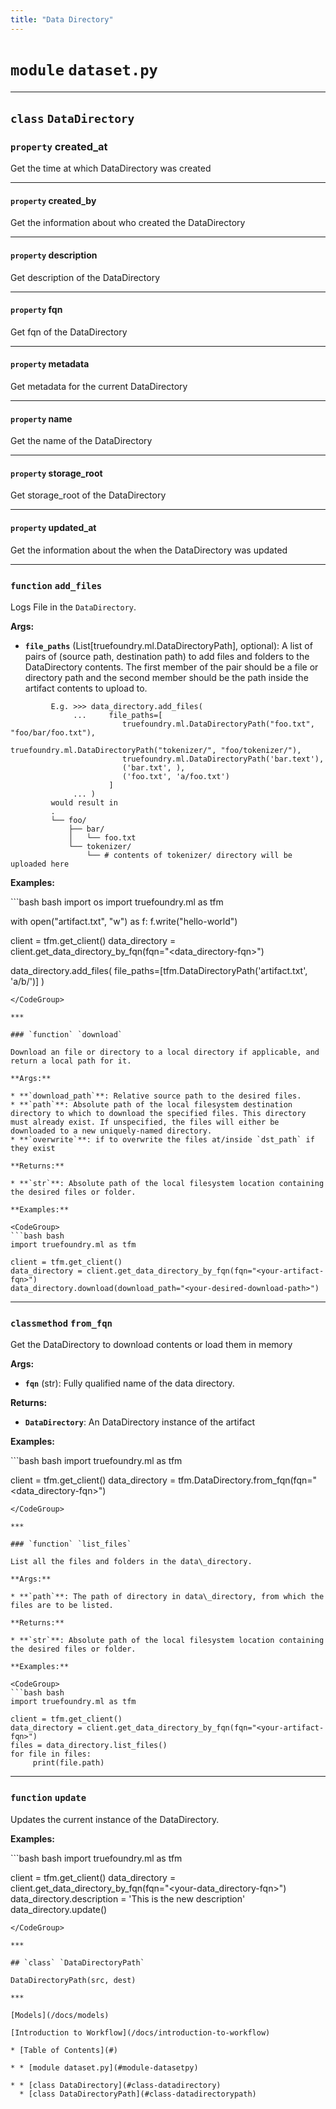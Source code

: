 ```yaml
---
title: "Data Directory"
---
```


# `module` `dataset.py`

***

## `class` `DataDirectory`

### `property` created\_at

Get the time at which DataDirectory was created

***

#### `property` created\_by

Get the information about who created the DataDirectory

***

#### `property` description

Get description of the DataDirectory

***

#### `property` fqn

Get fqn of the DataDirectory

***

#### `property` metadata

Get metadata for the current DataDirectory

***

#### `property` name

Get the name of the DataDirectory

***

#### `property` storage\_root

Get storage\_root of the DataDirectory

***

#### `property` updated\_at

Get the information about the when the DataDirectory was updated

***

### `function` `add_files`

Logs File in the `DataDirectory`.

**Args:**

* **`file_paths`** (List\[truefoundry.ml.DataDirectoryPath], optional): A list of pairs of (source path, destination path) to add files and folders to the DataDirectory contents. The first member of the pair should be a file or directory path and the second member should be the path inside the artifact contents to upload to.

```
         E.g. >>> data_directory.add_files(
              ...     file_paths=[
                         truefoundry.ml.DataDirectoryPath("foo.txt", "foo/bar/foo.txt"),
                         truefoundry.ml.DataDirectoryPath("tokenizer/", "foo/tokenizer/"),
                         truefoundry.ml.DataDirectoryPath('bar.text'),
                         ('bar.txt', ),
                         ('foo.txt', 'a/foo.txt')
                      ]
              ... )
         would result in
         .
         └── foo/
             ├── bar/
             │   └── foo.txt
             └── tokenizer/
                 └── # contents of tokenizer/ directory will be uploaded here
```

**Examples:**

<CodeGroup>
  ```bash bash
  import os
  import truefoundry.ml as tfm

  with open("artifact.txt", "w") as f:
       f.write("hello-world")

  client = tfm.get_client()
  data_directory = client.get_data_directory_by_fqn(fqn="<data_directory-fqn>")

  data_directory.add_files(
       file_paths=[tfm.DataDirectoryPath('artifact.txt', 'a/b/')]
  )
  ```
</CodeGroup>

***

### `function` `download`

Download an file or directory to a local directory if applicable, and return a local path for it.

**Args:**

* **`download_path`**: Relative source path to the desired files.
* **`path`**: Absolute path of the local filesystem destination directory to which to download the specified files. This directory must already exist. If unspecified, the files will either be downloaded to a new uniquely-named directory.
* **`overwrite`**: if to overwrite the files at/inside `dst_path` if they exist

**Returns:**

* **`str`**: Absolute path of the local filesystem location containing the desired files or folder.

**Examples:**

<CodeGroup>
  ```bash bash
  import truefoundry.ml as tfm

  client = tfm.get_client()
  data_directory = client.get_data_directory_by_fqn(fqn="<your-artifact-fqn>")
  data_directory.download(download_path="<your-desired-download-path>")
  ```
</CodeGroup>

***

### `classmethod` `from_fqn`

Get the DataDirectory to download contents or load them in memory

**Args:**

* **`fqn`** (str): Fully qualified name of the data directory.

**Returns:**

* **`DataDirectory`**: An DataDirectory instance of the artifact

**Examples:**

<CodeGroup>
  ```bash bash
  import truefoundry.ml as tfm

  client = tfm.get_client()
  data_directory = tfm.DataDirectory.from_fqn(fqn="<data_directory-fqn>")
  ```
</CodeGroup>

***

### `function` `list_files`

List all the files and folders in the data\_directory.

**Args:**

* **`path`**: The path of directory in data\_directory, from which the files are to be listed.

**Returns:**

* **`str`**: Absolute path of the local filesystem location containing the desired files or folder.

**Examples:**

<CodeGroup>
  ```bash bash
  import truefoundry.ml as tfm

  client = tfm.get_client()
  data_directory = client.get_data_directory_by_fqn(fqn="<your-artifact-fqn>")
  files = data_directory.list_files()
  for file in files:
       print(file.path)
  ```
</CodeGroup>

***

### `function` `update`

Updates the current instance of the DataDirectory.

**Examples:**

<CodeGroup>
  ```bash bash
  import truefoundry.ml as tfm

  client = tfm.get_client()
  data_directory = client.get_data_directory_by_fqn(fqn="<your-data_directory-fqn>")
  data_directory.description = 'This is the new description'
  data_directory.update()
  ```
</CodeGroup>

***

## `class` `DataDirectoryPath`

DataDirectoryPath(src, dest)

***

[Models](/docs/models)

[Introduction to Workflow](/docs/introduction-to-workflow)

* [Table of Contents](#)

* * [module dataset.py](#module-datasetpy)

  * * [class DataDirectory](#class-datadirectory)
    * [class DataDirectoryPath](#class-datadirectorypath)

